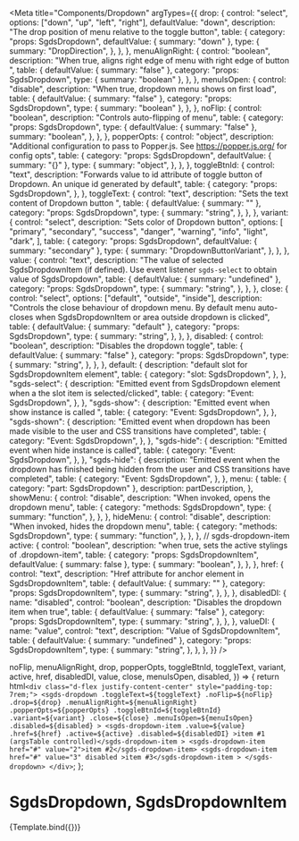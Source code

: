 
<Meta
  title="Components/Dropdown"
  argTypes={{
    drop: {
      control: "select",
      options: ["down", "up", "left", "right"],
      defaultValue: "down",
      description: "The drop position of menu relative to the toggle button",
      table: {
        category: "props: SgdsDropdown",
        defaultValue: { summary: "down" },
        type: {
          summary: "DropDirection",
        },
      },
    },
    menuAlignRight: {
      control: "boolean",
      description:
        "When true, aligns right edge of menu with right edge of button ",
      table: {
        defaultValue: { summary: "false" },
        category: "props: SgdsDropdown",
        type: { summary: "boolean" },
      },
    },
    menuIsOpen: {
      control: "disable",
      description: "When true, dropdown menu shows on first load",
      table: {
        defaultValue: { summary: "false" },
        category: "props: SgdsDropdown",
        type: { summary: "boolean" },
      },
    },
    noFlip: {
      control: "boolean",
      description: "Controls auto-flipping of menu",
      table: {
        category: "props: SgdsDropdown",
        type: {
          defaultValue: { summary: "false" },
          summary: "boolean",
        },
      },
    },
    popperOpts: {
      control: "object",
      description:
        "Additional configuration to pass to Popper.js. See https://popper.js.org/ for config opts",
      table: {
        category: "props: SgdsDropdown",
        defaultValue: { summary: "{}" },
        type: {
          summary: "object",
        },
      },
    },
    toggleBtnId: {
      control: "text",
      description:
        "Forwards value to id attribute of toggle button of Dropdown. An unique id generated by default",
      table: {
        category: "props: SgdsDropdown",
      },
    },
    toggleText: {
      control: "text",
      description: "Sets the text content of Dropdown button ",
      table: {
        defaultValue: { summary: "" },
        category: "props: SgdsDropdown",
        type: {
          summary: "string",
        },
      },
    },
    variant: {
      control: "select",
      description: "Sets color of Dropdown button",
      options: [
        "primary",
        "secondary",
        "success",
        "danger",
        "warning",
        "info",
        "light",
        "dark",
      ],
      table: {
        category: "props: SgdsDropdown",
        defaultValue: { summary: "secondary" },
        type: {
          summary: "DropdownButtonVariant",
        },
      },
    },
    value: {
      control: "text",
      description:
        "The value of selected SgdsDropdownItem (if defined). Use event listener `sgds-select` to obtain value of SgdsDropdown",
      table: {
        defaultValue: { summary: "undefined" },
        category: "props: SgdsDropdown",
        type: {
          summary: "string",
        },
      },
    },
    close: {
      control: "select",
      options: ["default", "outside", "inside"],
      description:
        "Controls the close behaviour of dropdown menu. By default menu auto-closes when SgdsDropdownItem or area outside dropdown is clicked",
      table: {
        defaultValue: { summary: "default" },
        category: "props: SgdsDropdown",
        type: {
          summary: "string",
        },
      },
    },
    disabled: {
      control: "boolean",
      description:
        "Disables the dropdown toggle",
      table: {
        defaultValue: { summary: "false" },
        category: "props: SgdsDropdown",
        type: {
          summary: "string",
        },
      },
    },
    default: {
      description: "default slot for SgdsDropdownItem element",
      table: {
        category: "slot: SgdsDropdown",
      },
    },
    "sgds-select": {
      description:
        "Emitted event from SgdsDropdown element when a the slot item is selected/clicked",
      table: {
        category: "Event: SgdsDropdown",
      },
    },
    "sgds-show": {
      description: "Emitted event when show instance is called ",
      table: {
        category: "Event: SgdsDropdown",
      },
    },
    "sgds-shown": {
      description:
        "Emitted event when dropdown has been made visible to the user and CSS transitions have completed",
      table: {
        category: "Event: SgdsDropdown",
      },
    },
    "sgds-hide": {
      description: "Emitted event when hide instance is called",
      table: {
        category: "Event: SgdsDropdown",
      },
    },
    "sgds-hide": {
      description:
        "Emitted event when the dropdown has finished being hidden from the user and CSS transitions have completed",
      table: {
        category: "Event: SgdsDropdown",
      },
    },
    menu: {
      table: { category: "part: SgdsDropdown" },
      description: partDescription,
    },
    showMenu: {
      control: "disable",
      description: "When invoked, opens the dropdown menu",
      table: {
        category: "methods: SgdsDropdown",
        type: {
          summary: "function",
        },
      },
    },
    hideMenu: {
      control: "disable",
      description: "When invoked, hides the dropdown menu",
      table: {
        category: "methods: SgdsDropdown",
        type: {
          summary: "function",
        },
      },
    },
    // sgds-dropdown-item
    active: {
      control: "boolean",
      description: "when true, sets the active stylings of .dropdown-item",
      table: {
        category: "props: SgdsDropdownItem",
        defaultValue: { summary: false },
        type: {
          summary: "boolean",
        },
      },
    },
    href: {
      control: "text",
      description: "Href attribute for anchor element in SgdsDropdownItem",
      table: {
        defaultValue: { summary: "" },
        category: "props: SgdsDropdownItem",
        type: {
          summary: "string",
        },
      },
    },
    disabledDI: {
      name: "disabled",
      control: "boolean",
      description: "Disables the dropdown item when true",
      table: {
        defaultValue: { summary: "false" },
        category: "props: SgdsDropdownItem",
        type: {
          summary: "string",
        },
      },
    },
    valueDI: {
      name: "value",
      control: "text",
      description: "Value of SgdsDropdownItem",
      table: {
        defaultValue: { summary: "undefined" },
        category: "props: SgdsDropdownItem",
        type: {
          summary: "string",
        },
      },
    },
  }}
/>

  noFlip,
  menuAlignRight,
  drop,
  popperOpts,
  toggleBtnId,
  toggleText,
  variant,
  active,
  href,
  disabledDI,
  value,
  close,
  menuIsOpen,
  disabled,
}) => {
  return html`
      <div class="d-flex justify-content-center" style="padding-top: 7rem;">
      <sgds-dropdown
        .toggleText=${toggleText}
        .noFlip=${noFlip}
        .drop=${drop}
        .menuAlignRight=${menuAlignRight}
        .popperOpts=${popperOpts}
        .toggleBtnId=${toggleBtnId}
        .variant=${variant}
        .close=${close}
        .menuIsOpen=${menuIsOpen}
        .disabled=${disabled}
      >
        <sgds-dropdown-item
          .value=${value}
          .href=${href}
          .active=${active}
          .disabled=${disabledDI}
          >item #1 (argsTable controlled)</sgds-dropdown-item
        >
        <sgds-dropdown-item href="#" value="2">item #2</sgds-dropdown-item>
        <sgds-dropdown-item href="#" value="3" disabled
          >item #3</sgds-dropdown-item
        >
      </sgds-dropdown>
      </div>
  `;
};

# SgdsDropdown, SgdsDropdownItem

<Canvas>
  <Story
    name="Basic"
    height="300px"
    args={{
      toggleText: "Dropdown",
      variant: "secondary",
      href: "#",
    }}
  >
    {Template.bind({})}
  </Story>
</Canvas>

<ArgsTable story="Basic" />
